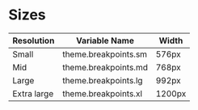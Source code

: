 
<Meta title="Design System/Breakpoints" />

# Sizes


Resolution   | Variable Name         | Width   |
|------------|-----------------------|---------|
|Small       | theme.breakpoints.sm  |  576px  |
|Mid         | theme.breakpoints.md  |  768px  |
|Large       | theme.breakpoints.lg  |  992px  |
|Extra large | theme.breakpoints.xl  |  1200px |
